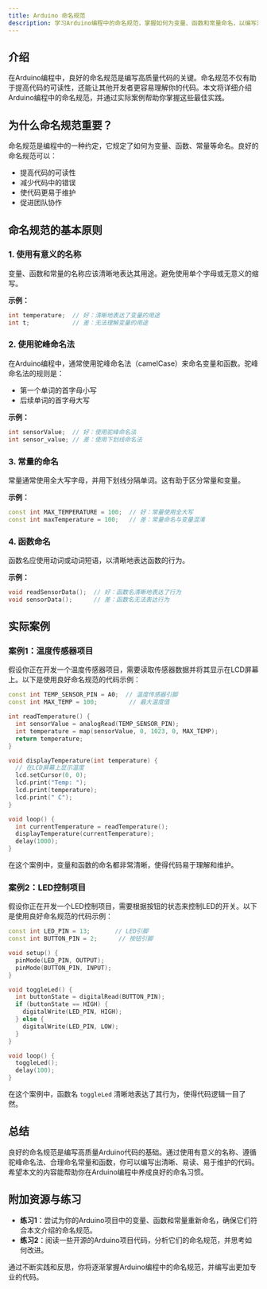 ```yaml
---
title: Arduino 命名规范
description: 学习Arduino编程中的命名规范，掌握如何为变量、函数和常量命名，以编写清晰、易读的代码。
---
```


## 介绍

在Arduino编程中，良好的命名规范是编写高质量代码的关键。命名规范不仅有助于提高代码的可读性，还能让其他开发者更容易理解你的代码。本文将详细介绍Arduino编程中的命名规范，并通过实际案例帮助你掌握这些最佳实践。

## 为什么命名规范重要？

命名规范是编程中的一种约定，它规定了如何为变量、函数、常量等命名。良好的命名规范可以：

- 提高代码的可读性
- 减少代码中的错误
- 使代码更易于维护
- 促进团队协作

## 命名规范的基本原则

### 1. 使用有意义的名称

变量、函数和常量的名称应该清晰地表达其用途。避免使用单个字母或无意义的缩写。

**示例：**

```cpp
int temperature;  // 好：清晰地表达了变量的用途
int t;            // 差：无法理解变量的用途
```

### 2. 使用驼峰命名法

在Arduino编程中，通常使用驼峰命名法（camelCase）来命名变量和函数。驼峰命名法的规则是：

- 第一个单词的首字母小写
- 后续单词的首字母大写

**示例：**

```cpp
int sensorValue;  // 好：使用驼峰命名法
int sensor_value; // 差：使用下划线命名法
```

### 3. 常量的命名

常量通常使用全大写字母，并用下划线分隔单词。这有助于区分常量和变量。

**示例：**

```cpp
const int MAX_TEMPERATURE = 100;  // 好：常量使用全大写
const int maxTemperature = 100;   // 差：常量命名与变量混淆
```

### 4. 函数命名

函数名应使用动词或动词短语，以清晰地表达函数的行为。

**示例：**

```cpp
void readSensorData();  // 好：函数名清晰地表达了行为
void sensorData();      // 差：函数名无法表达行为
```

## 实际案例

### 案例1：温度传感器项目

假设你正在开发一个温度传感器项目，需要读取传感器数据并将其显示在LCD屏幕上。以下是使用良好命名规范的代码示例：

```cpp
const int TEMP_SENSOR_PIN = A0;  // 温度传感器引脚
const int MAX_TEMP = 100;         // 最大温度值

int readTemperature() {
  int sensorValue = analogRead(TEMP_SENSOR_PIN);
  int temperature = map(sensorValue, 0, 1023, 0, MAX_TEMP);
  return temperature;
}

void displayTemperature(int temperature) {
  // 在LCD屏幕上显示温度
  lcd.setCursor(0, 0);
  lcd.print("Temp: ");
  lcd.print(temperature);
  lcd.print(" C");
}

void loop() {
  int currentTemperature = readTemperature();
  displayTemperature(currentTemperature);
  delay(1000);
}
```

在这个案例中，变量和函数的命名都非常清晰，使得代码易于理解和维护。

### 案例2：LED控制项目

假设你正在开发一个LED控制项目，需要根据按钮的状态来控制LED的开关。以下是使用良好命名规范的代码示例：

```cpp
const int LED_PIN = 13;       // LED引脚
const int BUTTON_PIN = 2;      // 按钮引脚

void setup() {
  pinMode(LED_PIN, OUTPUT);
  pinMode(BUTTON_PIN, INPUT);
}

void toggleLed() {
  int buttonState = digitalRead(BUTTON_PIN);
  if (buttonState == HIGH) {
    digitalWrite(LED_PIN, HIGH);
  } else {
    digitalWrite(LED_PIN, LOW);
  }
}

void loop() {
  toggleLed();
  delay(100);
}
```

在这个案例中，函数名 `toggleLed` 清晰地表达了其行为，使得代码逻辑一目了然。

## 总结

良好的命名规范是编写高质量Arduino代码的基础。通过使用有意义的名称、遵循驼峰命名法、合理命名常量和函数，你可以编写出清晰、易读、易于维护的代码。希望本文的内容能帮助你在Arduino编程中养成良好的命名习惯。

## 附加资源与练习

- **练习1**：尝试为你的Arduino项目中的变量、函数和常量重新命名，确保它们符合本文介绍的命名规范。
- **练习2**：阅读一些开源的Arduino项目代码，分析它们的命名规范，并思考如何改进。

通过不断实践和反思，你将逐渐掌握Arduino编程中的命名规范，并编写出更加专业的代码。